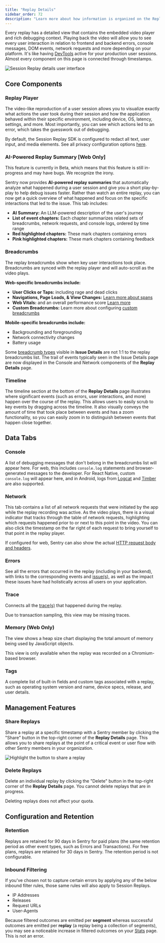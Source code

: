 ```yaml
---
title: "Replay Details"
sidebar_order: 72
description: "Learn more about how information is organized on the Replay Details page and how to share and delete replays."
---
```


<Include name="session-replay-web-report-bug.mdx" />

Every replay has a detailed view that contains the embedded video player and rich debugging context. Playing back the video will allow you to see every user interaction in relation to frontend and backend errors, console messages, DOM events, network requests and more depending on your platform. It's like having [DevTools](https://developer.chrome.com/docs/devtools/overview/) active for your production user sessions. Almost every component on this page is connected through timestamps.

![Session Replay details user interface](./img/replay-details.png)

## Core Components

### Replay Player

The video-like reproduction of a user session allows you to visualize exactly what actions the user took during their session and how the application behaved within their specific environment, including device, OS, latency, settings, and more. Most importantly, you can see which actions led to an error, which takes the guesswork out of debugging.

<Alert>

By default, the Session Replay SDK is configured to redact all text, user input, and media elements. See all privacy configuration options [here](/platform-redirect/?next=/session-replay/privacy/).

</Alert>

### AI-Powered Replay Summary [Web Only]

<Alert>
This feature is currently in Beta, which means that this feature is still in-progress and may have bugs. We recognize the irony.
</Alert>

Sentry now provides **AI-powered replay summaries** that automatically analyze what happened during a user session and give you a short play-by-play to help debug issues faster. Rather than watch an entire replay, you can now get a quick overview of what happened and focus on the specific interactions that led to the issue. This tab includes:

- **AI Summary:** An LLM-powered description of the user's journey
- **List of event chapters:** Each chapter summarizes related sets of breadcrumbs, network requests, and console logs, ordered by time range
- **Red highlighted chapters:** These mark chapters containing errors
- **Pink highlighted chapters:** These mark chapters containing feedback

### Breadcrumbs

The replay breadcrumbs show when key user interactions took place. Breadcrumbs are synced with the replay player and will auto-scroll as the video plays.

**Web-specific breadcrumbs include:**
- **User Clicks or Taps:** including rage and dead clicks
- **Navigations, Page Loads, & View Changes:** [Learn more about spans](/product/sentry-basics/distributed-tracing/)
- **Web Vitals:** and an overall performance score [Learn more](/product/insights/web-vitals/)
- **Custom Breadcrumbs:** Learn more about configuring [custom breadcrumbs](/product/sentry-basics/integrate-backend/configuration-options/#breadcrumbs)

**Mobile-specific breadcrumbs include:**
- Backgrounding and foregrounding
- Network connectivity changes
- Battery usage

<Alert>

Some [breadcrumb types](/product/issues/issue-details/breadcrumbs/) visible in **Issue Details** are not 1:1 to the replay breadcrumbs list. The trail of events typically seen in the Issue Details page are now displayed in the Console and Network components of the **Replay Details** page.

</Alert>

### Timeline

The timeline section at the bottom of the **Replay Details** page illustrates where significant events (such as errors, user interactions, and more) happen over the course of the replay. This allows users to easily scrub to key events by dragging across the timeline. It also visually conveys the amount of time that took place between events and has a zoom functionality, so you can easily zoom in to distinguish between events that happen close together.

## Data Tabs

### Console

A list of debugging messages that don't belong in the breadcrumbs list will appear here. For web, this includes `console.log` statements and browser-generated messages to the developer. For React Native, custom `console.log` will appear here, and in Android, logs from [Logcat](/platforms/android/integrations/logcat/) and [Timber](/platforms/android/integrations/timber/) are also supported.

### Network

This tab contains a list of all network requests that were initiated by the app while the replay recording was active. As the video plays, there is a visual indicator that tracks through the table of network requests, highlighting which requests happened prior to or next to this point in the video. You can also click the timestamp on the far right of each request to bring yourself to that point in the replay player.

<Alert>

If configured for web, Sentry can also show the actual [HTTP request body and headers](/platform-redirect/?next=/session-replay/configuration/#network-details).

</Alert>

### Errors

See all the errors that occurred in the replay (including in your backend), with links to the corresponding events and [issue(s)](/product/issues/issue-details/error-issues/), as well as the impact these issues have had holistically across all users on your application.

### Trace

Connects all the [trace(s)](/product/sentry-basics/tracing/distributed-tracing/#traces-transactions-and-spans) that happened during the replay.

<Alert>

Due to transaction sampling, this view may be missing traces.

</Alert>

### Memory (Web Only)

The view shows a heap size chart displaying the total amount of memory being used by JavaScript objects.

<Alert>

This view is only available when the replay was recorded on a Chromium-based browser.

</Alert>

### Tags

A complete list of built-in fields and custom tags associated with a replay, such as operating system version and name, device specs, release, and user details.

## Management Features

### Share Replays

Share a replay at a specific timestamp with a Sentry member by clicking the "Share" button in the top-right corner of the **Replay Details** page. This allows you to share replays at the point of a critical event or user flow with other Sentry members in your organization.

![Highlight the button to share a replay](./img/replay-details-share.png)

### Delete Replays

Delete an individual replay by clicking the "Delete" button in the top-right corner of the **Replay Details** page. You cannot delete replays that are in progress.

<Alert>

Deleting replays does not affect your quota.

</Alert>

## Configuration and Retention

### Retention

Replays are retained for 90 days in Sentry for paid plans (the same retention period as other event types, such as Errors and Transactions). For free plans, replays are retained for 30 days in Sentry. The retention period is not configurable.

### Inbound Filtering

If you've chosen not to capture certain errors by applying any of the below inbound filter rules, those same rules will also apply to Session Replays.

- IP Addresses
- Releases
- Request URLs
- User-Agents

<Alert>

Because filtered outcomes are emitted per **segment** whereas successful outcomes are emitted per **replay** (a replay being a collection of segments), you may see a noticeable increase in filtered outcomes on your [Stats](https://sentry.io/orgredirect/organizations/:orgslug/stats) page. This is not an error.

</Alert>
